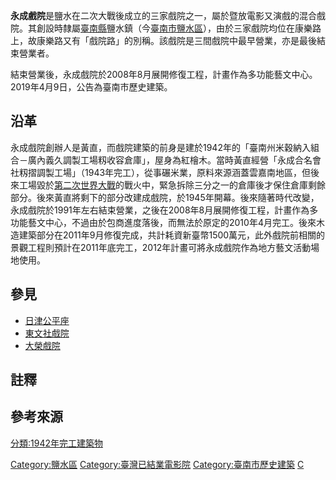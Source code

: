{{tw monument
|name=永成戲院
|formername=
|image=鹽水永成戲院.jpg
|imagename=永成戲院整修後的樣貌
|othername=
|formalname=
|level=歷史建築
|class=戲劇院
|time={{flagicon|Empire of Japan}} 日本昭和17年（1942年）
|location={{ROC}}[[臺南市|臺南市]]鹽水區<br />水正里過港21號
| date=2019年4月9日
| website     = [http://www.yanshui.com.tw/custom_76297.html 鹽水漫遊網「永成戲院」]
| coordinates = {{coord|23.318990|N|120.268384|E|format=dms|display=inline,title|scale:10000}}
| pushpin_map =  Taiwan Tainan
| reg_url = https://nchdb.boch.gov.tw/assets/overview/historicalBuilding/20190415000001
}}
'''永成戲院'''是鹽水在二次大戰後成立的三家戲院之一，屬於暨放電影又演戲的混合戲院{{r|陳}}。其創設時隸屬[[臺南縣|臺南縣]]鹽水鎮（今[[臺南市|臺南市]][[鹽水區|鹽水區]]），由於三家戲院均位在康樂路上，故康樂路又有「戲院路」的別稱{{r|陳}}。該戲院是三間戲院中最早營業，亦是最後結束營業者{{r|戲}}。

結束營業後{{NoteTag|一說是大約在1991年歇業{{r|戲}}，另一說是在2000年{{r|文}}。}}，永成戲院於2008年8月展開修復工程，計畫作為多功能藝文中心{{r|報}}。2019年4月9日，公告為臺南市歷史建築{{r|文}}。

== 沿革 ==
永成戲院創辦人是黃直，而戲院建築的前身是建於1942年的「臺南州米穀納入組合－廣內義久調製工場籾收容倉庫」{{NoteTag|1=廣內義久是黃直的日本名字，「廣內」這個姓即暗指了「黃」。}}，屋身為紅檜木。當時黃直經營「永成合名會社籾摺調製工場」（1943年完工），從事碾米業，原料來源涵蓋雲嘉南地區，但後來工場毀於[[第二次世界大戰|第二次世界大戰]]的戰火中，緊急拆除三分之一的倉庫後才保住倉庫剩餘部分。後來黃直將剩下的部分改建成戲院，於1945年開幕{{r|戲}}。後來隨著時代改變，永成戲院於1991年左右結束營業{{r|戲}}，之後在2008年8月展開修復工程，計畫作為多功能藝文中心，不過由於包商進度落後，而無法於原定的2010年4月完工{{r|報}}。後來木造建築部分在2011年9月修復完成，共計耗資新臺幣1500萬元，此外戲院前相關的景觀工程則預計在2011年底完工，2012年計畫可將永成戲院作為地方藝文活動場地使用{{r|中}}。

== 參見 ==
*[[日津公平座|日津公平座]]
*[[東文社戲院|東文社戲院]]
*[[大榮戲院|大榮戲院]]

== 註釋 ==
<div class="references-small">
{{NoteFoot}}
</div>

== 參考來源 ==
{{reflist|refs=
<ref name="戲">{{cite book|author=陳桂蘭、王朝賜 |title=《南瀛戲院誌》 |publisher=臺南縣政府 |isbn=978-986-01-7812-8 |pages=130－137頁|date=2009年3月}}</ref>
<ref name="陳">{{cite journal|author=陳美惠 |title=《南瀛文獻－第八期·鹽水老戲院》 |publisher=臺南縣政府 |issn=1812-7223 |pages=182－184、188頁|date=2009年8月}}</ref>
<ref name="報">{{cite news |url=http://www.libertytimes.com.tw/2010/new/sep/3/today-south13.htm |language=zh-tw |title=永成戲院修復 鹽水人聲聲催 |publisher=自由電子報 |date=2010-09-03 |accessdate=2011-03-18 |archive-date=2013-04-27 |archive-url=https://web.archive.org/web/20130427110504/http://www.libertytimes.com.tw/2010/new/sep/3/today-south13.htm |dead-url=no }}</ref>
<ref name="中">{{cite news|url= | language=zh-tw | title=鹽水永成戲院修復完工 |publisher=中華日報 |date=2011-09-06 |accessdate=2011-09-06 }}</ref>

<ref name="文">{{cite web |url=https://nchdb.boch.gov.tw/assets/overview/historicalBuilding/20190415000001 |title=永成戲院 |work=國家文化資產網 |publisher=文化部文化資產局 |accessdate=2019-04-21 |archive-date=2019-04-15 |archive-url=https://web.archive.org/web/20190415091328/https://nchdb.boch.gov.tw/assets/overview/historicalBuilding/20190415000001 |dead-url=no }}</ref>
}}
{{commons category|Yanshuei Yungcheng Theater}}
{{臺南市文化資產}}


[[Category:鹽水區|Category:鹽水區]]
[[Category:臺灣已結業電影院|Category:臺灣已結業電影院]]
[[Category:臺南市歷史建築|Category:臺南市歷史建築]]
[[分類:1942年完工建築物|分類:1942年完工建築物]]
[[Category:臺南市文化局|C]]